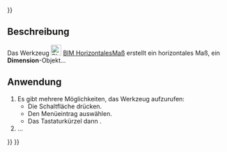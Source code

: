 <languages/>
{{UnfinishedDocu{{#translation:}}}}

{{Docnav/de
|[[BIM_DimensionAligned/de|AusgerichtetesMaß]]
|[[BIM_DimensionVertical/de|VertikalesMaß]]
|[[BIM_Workbench/de|BIM]]
|IconL=BIM_DimensionAligned.svg
|IconR=BIM_DimensionVertical.svg
|IconC=Workbench_BIM.svg
}}

{{GuiCommand/de
|Name=BIM DimensionHorizontal
|Name/de=BIM HorizontalesMaß
|MenuLocation=Beschriftung → DimensionHorizontal
|Workbenches=[[BIM_Workbench/de|BIM]]
|Shortcut={{KEY|D}} {{KEY|H}}
|Version=1.0
|SeeAlso=
}}

<span id="Description"></span>
==Beschreibung==

Das Werkzeug [[Image:BIM_DimensionHorizontal.svg|24px]] [[BIM_DimensionHorizontal/de|BIM HorizontalesMaß]] erstellt ein horizontales Maß, ein '''Dimension'''-Objekt...

<span id="Usage"></span>
==Anwendung==

# Es gibt mehrere Möglichkeiten, das Werkzeug aufzurufen:
#* Die Schaltfläche {{Button|[[Image:BIM_DimensionHorizontal.svg|16px]] [[BIM_DimensionHorizontal/de|Horizontal dimension]]}} drücken.
#* Den Menüeintrag {{MenuCommand|Beschriftung → [[Image:BIM_DimensionHorizontal.svg|16px]] Horizontal dimension}} auswählen.
#* Das Tastaturkürzel {{KEY|D}} dann {{KEY|H}}.
# ...


{{Docnav/de
|[[BIM_DimensionAligned/de|AusgerichtetesMaß]]
|[[BIM_DimensionVertical/de|VertikalesMaß]]
|[[BIM_Workbench/de|BIM]]
|IconL=BIM_DimensionAligned.svg
|IconR=BIM_DimensionVertical.svg
|IconC=Workbench_BIM.svg
}}

{{BIM_Tools_navi{{#translation:}}}}
{{Userdocnavi{{#translation:}}}}